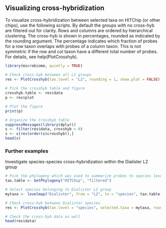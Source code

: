 ## Visualizing cross-hybridization

To visualize cross-hybridization between selected taxa on HITChip (or
other chips), use the following scripts. By default the groups with no
cross-hyb are filtered out for clarity. Rows and columns are ordered
by hierarchical clustering. The cross-hyb is shown in percentages,
rounded as indicated by the rounding argument. The percentage
indicates which fraction of probes for a row taxon overlaps with
probes of a column taxon. This is not symmetric if the row and col
taxon have a different total number of probes. For details, see
help(PlotCrosshyb).

```r
library(microbiome, quietly = TRUE)

# Check cross-hyb between all L1 groups
res <- PlotCrosshyb(tax.level = "L2", rounding = 1, show.plot = FALSE)
    
# Pick the crosshyb table and figure
crosshyb.table <- res$data
p <- res$plot

# Plot the figure    
print(p)

# Organize the Crosshyb table
suppressMessages(library(dplyr))
s <- filter(res$data, crosshyb > 0)
s <- s[rev(order(s$crosshyb)),]
head(s)
```


### Further examples

Investigate species-species cross-hybridization within the Dialister L2 group

```r
# Pick the phylogeny which was used to summarize probes to species level
tax.table <- GetPhylogeny("HITChip", "filtered") 

# Select species belonging to Dialister L2 group
mytaxa <- levelmap("Dialister", from = "L2", to = "species", tax.table)[[1]]

# Check cross-hyb between Dialister species
res <- PlotCrosshyb(tax.level = "species", selected.taxa = mytaxa, rounding = 0, tax.table)

# Check the cross-hyb data as well
head(res$data)
```

